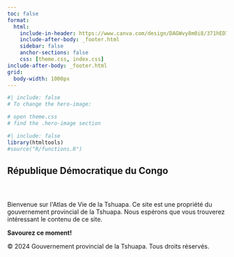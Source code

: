 ```yaml
---
toc: false
format: 
  html: 
    include-in-header: https://www.canva.com/design/DAGWvy8m0i8/371hED7iACy7ZP8GR0NQPA/view?utm_content=DAGWvy8m0i8&utm_campaign=designshare&utm_medium=link&utm_source=editor
    include-after-body: _footer.html
    sidebar: false
    anchor-sections: false
    css: [theme.css, index.css]
include-after-body: _footer.html
grid: 
  body-width: 1000px
---
```


```r
#| include: false
# To change the hero-image:

# open theme.css
# find the .hero-image section
```

```r
#| include: false
library(htmltools)
#source("R/functions.R")
```

<html lang="fr">

<head>

<meta charset="UTF-8">

<meta name="viewport" content="width=device-width, initial-scale=1.0">

::: {.container style=".text-top top: 10px;"}
## **République Démocratique du Congo**
:::

<title>Atlas de Vie de la Tshuapa (AVT)</title>

<link rel="stylesheet" href="theme.css"> <link rel="stylesheet" href="index.css"> <!-- Lien vers le fichier CSS -->

</head>

<body>

```{=html}
<header class="hero-banner", link href="https://fonts.googleapis.com/css2?family=Roboto+Slab:wght@700&display=swap" rel="stylesheet">

<strong></strong>

</header>
```

<main>

<!-- Contenu principal -->

</main>

</body>

</html>

```{=html}
<section id="dynamic-text" class="dynamic-text";width: 300px;>
      Bienvenue sur l'Atlas de Vie de la Tshuapa. Ce site est une propriété du gouvernement provincial de la Tshuapa. Nous espérons que vous trouverez intéressant le contenu de ce site. 
<p>
    </p>
    <strong>Savourez ce moment!</strong>
    </section>
    
```

```{=html}
<script>
  document.addEventListener("DOMContentLoaded", function() {
    const dynamicText = document.getElementById("dynamic-text");
    let isVisible = false;

    setInterval(() => {
      if (isVisible) {
        dynamicText.classList.remove("slide-up");
        dynamicText.classList.add("slide-down");
      } else {
        dynamicText.classList.remove("slide-down");
        dynamicText.classList.add("slide-up");
      }
      isVisible = !isVisible;
    }, 3000); // Change text every 10 seconds
  });
</script>
```

</main>

```{=html}
<script>
    document.addEventListener("DOMContentLoaded", () => {
  const dynamicText = document.getElementById("dynamic-text");
  let isVisible = true;

  setInterval(() => {
    dynamicText.classList.toggle("slide-up", isVisible);
    dynamicText.classList.toggle("slide-down", !isVisible);
    isVisible = !isVisible;
  }, 4500); // Intervalle unifié
});

  </script>
```

<p>

</p>

</body>

```{=html}
<html>
<body>
  <footer class="footer">
    <p>© 2024 Gouvernement provincial de la Tshuapa. Tous droits réservés.</p>
  </footer>
</body>
</html>
```
